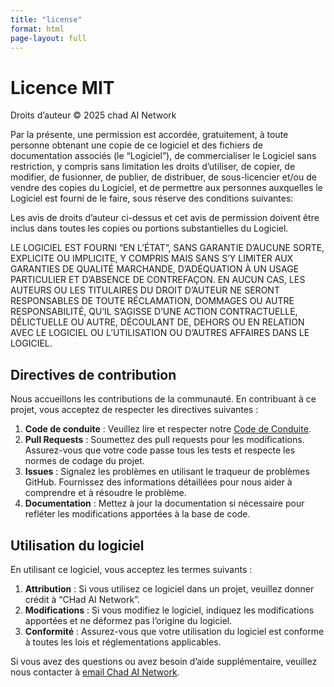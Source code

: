 ```yaml
---
title: "license"
format: html
page-layout: full
---
```


# Licence MIT

Droits d'auteur © 2025 chad AI Network

Par la présente, une permission est accordée, gratuitement, à toute personne obtenant une copie de ce logiciel et des fichiers de documentation associés (le "Logiciel"), de commercialiser le Logiciel sans restriction, y compris sans limitation les droits d'utiliser, de copier, de modifier, de fusionner, de publier, de distribuer, de sous-licencier et/ou de vendre des copies du Logiciel, et de permettre aux personnes auxquelles le Logiciel est fourni de le faire, sous réserve des conditions suivantes:

Les avis de droits d'auteur ci-dessus et cet avis de permission doivent être inclus dans toutes les copies ou portions substantielles du Logiciel.

LE LOGICIEL EST FOURNI "EN L'ÉTAT", SANS GARANTIE D'AUCUNE SORTE, EXPLICITE OU IMPLICITE, Y COMPRIS MAIS SANS S'Y LIMITER AUX GARANTIES DE QUALITÉ MARCHANDE, D'ADÉQUATION À UN USAGE PARTICULIER ET D'ABSENCE DE CONTREFAÇON. EN AUCUN CAS, LES AUTEURS OU LES TITULAIRES DU DROIT D'AUTEUR NE SERONT RESPONSABLES DE TOUTE RÉCLAMATION, DOMMAGES OU AUTRE RESPONSABILITÉ, QU'IL S'AGISSE D'UNE ACTION CONTRACTUELLE, DÉLICTUELLE OU AUTRE, DÉCOULANT DE, DEHORS OU EN RELATION AVEC LE LOGICIEL OU L'UTILISATION OU D'AUTRES AFFAIRES DANS LE LOGICIEL.

## Directives de contribution

Nous accueillons les contributions de la communauté. En contribuant à ce projet, vous acceptez de respecter les directives suivantes :

1.  **Code de conduite** : Veuillez lire et respecter notre [Code de Conduite](CODE_OF_CONDUCT.md).
2.  **Pull Requests** : Soumettez des pull requests pour les modifications. Assurez-vous que votre code passe tous les tests et respecte les normes de codage du projet.
3.  **Issues** : Signalez les problèmes en utilisant le traqueur de problèmes GitHub. Fournissez des informations détaillées pour nous aider à comprendre et à résoudre le problème.
4.  **Documentation** : Mettez à jour la documentation si nécessaire pour refléter les modifications apportées à la base de code.

## Utilisation du logiciel

En utilisant ce logiciel, vous acceptez les termes suivants :

1.  **Attribution** : Si vous utilisez ce logiciel dans un projet, veuillez donner crédit à "CHad AI Network".
2.  **Modifications** : Si vous modifiez le logiciel, indiquez les modifications apportées et ne déformez pas l'origine du logiciel.
3.  **Conformité** : Assurez-vous que votre utilisation du logiciel est conforme à toutes les lois et réglementations applicables.

Si vous avez des questions ou avez besoin d'aide supplémentaire, veuillez nous contacter à [email Chad AI Network](mailto:contact@chadainetwork.org).